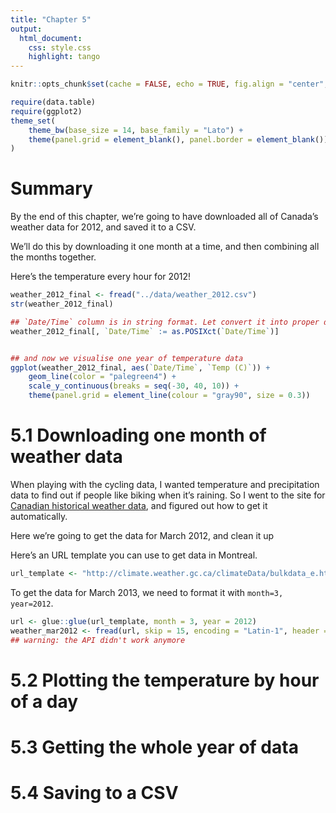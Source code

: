 ```yaml
---
title: "Chapter 5"
output:
  html_document:
    css: style.css
    highlight: tango
---
```



```r
knitr::opts_chunk$set(cache = FALSE, echo = TRUE, fig.align = "center", comment = "#>", message = FALSE)
```

```r
require(data.table)
require(ggplot2)
theme_set(
    theme_bw(base_size = 14, base_family = "Lato") +
    theme(panel.grid = element_blank(), panel.border = element_blank())
)
```

# Summary

By the end of this chapter, we're going to have downloaded all of Canada's
weather data for 2012, and saved it to a CSV.

We'll do this by downloading it one month at a time, and then combining all the
months together.

Here's the temperature every hour for 2012!

```r
weather_2012_final <- fread("../data/weather_2012.csv")
str(weather_2012_final)

## `Date/Time` column is in string format. Let convert it into proper datetime format.
weather_2012_final[, `Date/Time` := as.POSIXct(`Date/Time`)]


## and now we visualise one year of temperature data
ggplot(weather_2012_final, aes(`Date/Time`, `Temp (C)`)) +
    geom_line(color = "palegreen4") +
    scale_y_continuous(breaks = seq(-30, 40, 10)) +
    theme(panel.grid = element_line(colour = "gray90", size = 0.3))
```

# 5.1 Downloading one month of weather data

When playing with the cycling data, I wanted temperature and precipitation data
to find out if people like biking when it's raining. So I went to the site for
[Canadian historical weather data](http://climate.weather.gc.ca/index_e.html#access),
and figured out how to get it automatically.

Here we're going to get the data for March 2012, and clean it up

Here's an URL template you can use to get data in Montreal.

```r
url_template <- "http://climate.weather.gc.ca/climateData/bulkdata_e.html?format=csv&stationID=5415&Year={year}&Month={month}&timeframe=1&submit=Download+Data"
```

To get the data for March 2013, we need to format it with `month=3, year=2012`.

```r
url <- glue::glue(url_template, month = 3, year = 2012)
weather_mar2012 <- fread(url, skip = 15, encoding = "Latin-1", header = TRUE)
## warning: the API didn't work anymore
```

# 5.2 Plotting the temperature by hour of a day


# 5.3 Getting the whole year of data


# 5.4 Saving to a CSV

